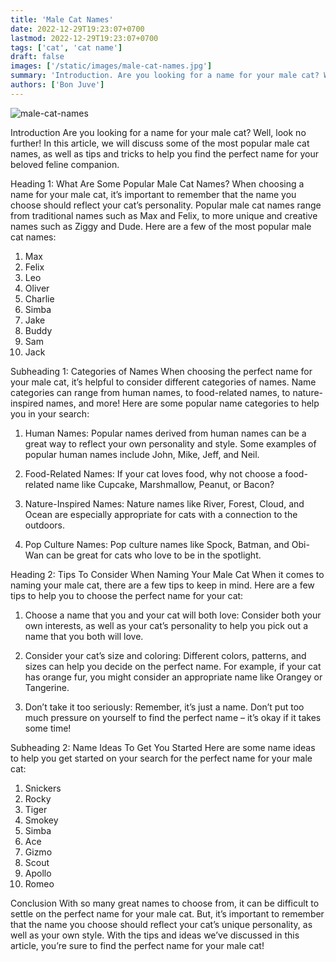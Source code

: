 ```yaml
---
title: 'Male Cat Names'
date: 2022-12-29T19:23:07+0700
lastmod: 2022-12-29T19:23:07+0700
tags: ['cat', 'cat name']
draft: false
images: ['/static/images/male-cat-names.jpg']
summary: 'Introduction. Are you looking for a name for your male cat? Well, look no further! In this article, we will discuss some of the most popular male cat names, as well as tips and tricks to help you find the perfect name for your beloved feline companion'
authors: ['Bon Juve']
---  
```

![male-cat-names](/static/images/male-cat-names.jpg)




Introduction
Are you looking for a name for your male cat? Well, look no further! In this article, we will discuss some of the most popular male cat names, as well as tips and tricks to help you find the perfect name for your beloved feline companion. 

Heading 1: What Are Some Popular Male Cat Names?
When choosing a name for your male cat, it’s important to remember that the name you choose should reflect your cat’s personality. Popular male cat names range from traditional names such as Max and Felix, to more unique and creative names such as Ziggy and Dude. Here are a few of the most popular male cat names:

1. Max
2. Felix
3. Leo
4. Oliver
5. Charlie
6. Simba
7. Jake
8. Buddy
9. Sam
10. Jack

Subheading 1: Categories of Names
When choosing the perfect name for your male cat, it’s helpful to consider different categories of names. Name categories can range from human names, to food-related names, to nature-inspired names, and more! Here are some popular name categories to help you in your search:

1. Human Names: Popular names derived from human names can be a great way to reflect your own personality and style. Some examples of popular human names include John, Mike, Jeff, and Neil. 

2. Food-Related Names: If your cat loves food, why not choose a food-related name like Cupcake, Marshmallow, Peanut, or Bacon?

3. Nature-Inspired Names: Nature names like River, Forest, Cloud, and Ocean are especially appropriate for cats with a connection to the outdoors.

4. Pop Culture Names: Pop culture names like Spock, Batman, and Obi-Wan can be great for cats who love to be in the spotlight.

Heading 2: Tips To Consider When Naming Your Male Cat 
When it comes to naming your male cat, there are a few tips to keep in mind. Here are a few tips to help you to choose the perfect name for your cat: 

1. Choose a name that you and your cat will both love: Consider both your own interests, as well as your cat’s personality to help you pick out a name that you both will love.

2. Consider your cat’s size and coloring: Different colors, patterns, and sizes can help you decide on the perfect name. For example, if your cat has orange fur, you might consider an appropriate name like Orangey or Tangerine. 

3. Don’t take it too seriously: Remember, it’s just a name. Don’t put too much pressure on yourself to find the perfect name – it’s okay if it takes some time!

Subheading 2: Name Ideas To Get You Started
Here are some name ideas to help you get started on your search for the perfect name for your male cat:

1. Snickers
2. Rocky
3. Tiger
4. Smokey
5. Simba
6. Ace
7. Gizmo
8. Scout
9. Apollo
10. Romeo

Conclusion
With so many great names to choose from, it can be difficult to settle on the perfect name for your male cat. But, it’s important to remember that the name you choose should reflect your cat’s unique personality, as well as your own style. With the tips and ideas we’ve discussed in this article, you’re sure to find the perfect name for your male cat!
